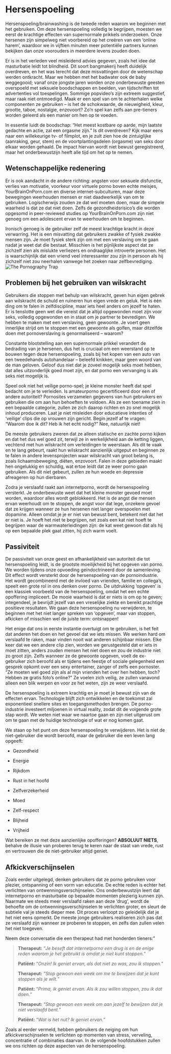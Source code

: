 # Hersenspoeling

Hersenspoeling/brainwashing is de tweede reden waarom we beginnen met het gebruiken. Om deze hersenspoeling volledig te begrijpen, moesten we eerst de krachtige effecten van supernormale prikkels onderzoeken. Onze hersenen zijn simpelweg niet voorbereid op het creëren van een 'online harem', waardoor we in vijftien minuten meer potentiële partners kunnen bekijken dan onze voorouders in meerdere levens zouden doen.

Er is in het verleden veel misleidend advies gegeven, zoals het idee dat masturbatie leidt tot blindheid. Dit soort bangmakerij heeft duidelijk overdreven, en het was terecht dat deze misvattingen door de wetenschap werden ontkracht. Maar we hebben met het badwater ook de baby weggegooid; vanaf onze jongste jaren worden onze onderbewuste geesten overspoeld met seksuele boodschappen en beelden, van tijdschriften tot advertenties vol toespelingen. Sommige popvideo’s zijn extreem suggestief, maar raak niet ontmoedigd. Maak er een spel van om te achterhalen welke componenten ze gebruiken – is het de schokwaarde, de nieuwigheid, kleur, grootte, taboe, nostalgie, enzovoort? Zo’n spel kan zelfs aan pre-tieners worden geleerd als een manier om hen op te voeden.

In essentie luidt de boodschap: "Het meest kostbare op aarde, mijn laatste gedachte en actie, zal een orgasme zijn." Is dit overdreven? Kijk maar eens naar een willekeurige tv- of filmplot, en je zult zien hoe de zintuiglijke (aanraking, geur, stem) en de voortplantingsdelen (orgasme) van seks door elkaar worden gehaald. De impact hiervan wordt niet bewust geregistreerd, maar het onderbewustzijn heeft alle tijd om het op te nemen.

## Wetenschappelijke redenering

Er is ook aandacht in de andere richting: angsten voor seksuele disfunctie, verlies van motivatie, voorkeur voor virtuele porno boven echte meisjes, YourBrainOnPorn.com en diverse internet-subculturen, maar deze bewegingen weerhouden mensen er niet daadwerkelijk van om te gebruiken. Logischerwijs zouden ze dat wel moeten doen, maar de simpele waarheid is dat ze dat niet doen. Zelfs de gezondheidsrisico's die worden opgesomd in peer-reviewed studies op YourBrainOnPorn.com zijn niet genoeg om een adolescent ervan te weerhouden om te beginnen.

Ironisch genoeg is de gebruiker zelf de meest krachtige kracht in deze verwarring. Het is een misvatting dat gebruikers zwakke of fysiek zwakke mensen zijn. Je moet fysiek sterk zijn om met een verslaving om te gaan nadat je weet dat die bestaat. Misschien is het pijnlijkste aspect dat ze zichzelf zien als mislukte verliezers en ondraaglijke introverte personen. Het is waarschijnlijk dat een vriend veel interessanter zou zijn in persoon als hij zichzelf niet zou neerhalen vanwege het zoeken naar zelfbevrediging.
![The Pornography Trap](images/trap.png)

## Problemen bij het gebruiken van wilskracht

Gebruikers die stoppen met behulp van wilskracht, geven hun eigen gebrek aan wilskracht de schuld en ruïneren hun eigen vrede en geluk. Het is één ding om te falen in zelfdiscipline, maar iets heel anders om jezelf te haten. Er is tenslotte geen wet die vereist dat je altijd opgewonden moet zijn voor seks, volledig opgewonden en in staat om je partner te bevredigen. We hebben te maken met een verslaving, geen gewoonte. Je voert geen innerlijke strijd om te stoppen met een gewoonte als golfen, maar ditzelfde doen met pornoverslaving is genormaliseerd – waarom?

Constante blootstelling aan een supernormale prikkel verandert de bedrading van je hersenen, dus het is cruciaal om een weerstand op te bouwen tegen deze hersenspoeling, zoals bij het kopen van een auto van een tweedehands autohandelaar – beleefd knikken, maar geen woord van de man geloven. Geloof dus niet dat je zoveel mogelijk seks moet hebben, dat alles uitzonderlijk goed moet zijn, en dat porno een vervanging is als seks niet mogelijk is.


Speel ook niet het veilige porno-spel; je kleine monster heeft dat spel bedacht om je te verleiden. Is amateurporno gecertificeerd door een of andere autoriteit? Pornosites verzamelen gegevens van hun gebruikers en gebruiken die om aan hun behoeften te voldoen. Als ze een toename zien in een bepaalde categorie, zullen ze zich daarop richten en zo snel mogelijk inhoud produceren. Laat je niet misleiden door educatieve intenties of 'veilige' clips die op vrouwen zijn gericht. Begin jezelf af te vragen: "Waarom doe ik dit? Heb ik het echt nodig?" Nee, natuurlijk niet!

De meeste gebruikers zweren dat ze alleen statische en zachte porno kijken en dat het dus wel goed zit, terwijl ze in werkelijkheid aan de ketting liggen, vechtend met hun wilskracht om verleidingen te weerstaan. Als dit te vaak en te lang gebeurt, raakt hun wilskracht aanzienlijk uitgeput en beginnen ze te falen in andere levensprojecten waar wilskracht van groot belang is, zoals lichaamsbeweging, diëten, enzovoort. Falen in deze gebieden maakt hen ongelukkig en schuldig, wat ertoe leidt dat ze weer porno gaan gebruiken. Als dit niet gebeurt, zullen ze hun woede en depressie afreageren op hun dierbaren.

Zodra je verslaafd raakt aan internetporno, wordt de hersenspoeling versterkt. Je onderbewuste weet dat het kleine monster gevoed moet worden, waardoor alles wordt geblokkeerd. Het is de angst die mensen ervan weerhoudt om te stoppen, de angst voor dat lege, onzekere gevoel dat ze krijgen wanneer ze hun hersenen niet langer overspoelen met dopamine. Alleen omdat je je er niet van bewust bent, betekent niet dat het er niet is. Je hoeft het niet te begrijpen, net zoals een kat niet hoeft te begrijpen waar de warmwaterleidingen zijn: de kat weet gewoon dat als hij op een bepaalde plek gaat zitten, hij zich warm voelt.

## Passiviteit

De passiviteit van onze geest en afhankelijkheid van autoriteit die tot hersenspoeling leidt, is de grootste moeilijkheid bij het opgeven van porno. We worden tijdens onze opvoeding geïndoctrineerd door de samenleving. Dit effect wordt versterkt door de hersenspoeling van de pornoindustrie. Het wordt gecombineerd met de invloed van vrienden, familie en collega’s, speelt een grote rol in ons denken over porno. 
De uitdrukking ‘opgeven’ is een klassiek voorbeeld van de hersenspoeling, omdat het een echte opoffering impliceert. De mooie waarheid is dat er niets is om op te geven; integendeel, je bevrijdt jezelf van een vreselijke ziekte en bereikt prachtige positieve resultaten. We gaan deze hersenspoeling nu verwijderen, te beginnen met het niet langer spreken van 'opgeven', maar van stoppen, afkicken of misschien wel de juiste term: ontsnappen!

Het enige dat ons in eerste instantie overtuigt om te gebruiken, is het feit dat anderen het doen en het gevoel dat we iets missen. We werken hard om verslaafd te raken, maar vinden nooit wat anderen schijnbaar missen. Elke keer dat we een andere clip zien, worden we gerustgesteld dat er iets in moet zitten, anders zouden mensen het niet doen en zou de industrie niet zo groot zijn. Zelfs wanneer ze de gewoonte opgeven, voelt de ex-gebruiker zich beroofd als er tijdens een feestje of sociale gelegenheid een gesprek opkomt over een sexy entertainer, zanger of zelfs een pornoster. "Ze moeten wel goed zijn als al mijn vrienden het over hen hebben, toch? Hebben ze gratis foto's online?" Ze voelen zich veilig, ze zullen vanavond alleen een blik werpen en voor ze het weten, zijn ze weer verslaafd.

De hersenspoeling is extreem krachtig en je moet je bewust zijn van de effecten ervan. Technologie blijft zich ontwikkelen en de toekomst zal exponentieel snellere sites en toegangsmethoden brengen. De porno-industrie investeert miljoenen in virtual reality, zodat dit de volgende grote stap wordt. We weten niet waar we naartoe gaan en zijn niet uitgerust om om te gaan met de huidige technologie of wat er nog komen gaat.

We staan op het punt om deze hersenspoeling te verwijderen. Het is niet de niet-gebruiker die wordt beroofd, maar de gebruiker die een leven lang opgeeft:

-   Gezondheid

-   Energie

-   Rijkdom

-   Rust in het hoofd

-   Zelfverzekerheid

-   Moed

-   Zelf-respect

-   Blijheid

-   Vrijheid

Wat bereiken ze met deze aanzienlijke opofferingen? **ABSOLUUT NIETS**, behalve de illusie van proberen terug te keren naar de staat van vrede, rust en vertrouwen die de niet-gebruiker altijd geniet.

## Afkickverschijnselen

Zoals eerder uitgelegd, denken gebruikers dat ze porno gebruiken voor plezier, ontspanning of een vorm van educatie. De echte reden is echter het verlichten van ontwenningsverschijnselen. Ons onderbewustzijn leert dat internetporno en masturbatie op bepaalde momenten plezierig kunnen zijn. Naarmate we steeds meer verslaafd raken aan deze ‘drug’, wordt de behoefte om de ontwenningsverschijnselen te verlichten groter, en sleurt de subtiele val je steeds dieper mee. Dit proces verloopt zo geleidelijk dat je het niet eens opmerkt. De meeste jonge gebruikers realiseren zich pas dat ze verslaafd zijn wanneer ze proberen te stoppen, en zelfs dan zullen velen het niet toegeven.

Neem deze conversatie die een therapeut had met honderden tieners:"

>**Therapeut:** “*Je beseft dat internetporno een drug is en de enige reden waarom je het gebruikt is omdat je niet kunt stoppen.*”
>
>**Patiënt:** “*Onzin! Ik geniet ervan, als dat niet zo was, zou ik stoppen.*”
>
>**Therapeut:** “*Stop gewoon een week om me te bewijzen dat je kunt stoppen als je wilt.*”
>
>**Patiënt:** “*Prima, ik geniet ervan. Als ik zou willen stoppen, zou ik dat doen.*” 
>
>**Therapeut:** “*Stop gewoon een week om aan jezelf te bewijzen dat je niet verslaafd bent.*”
>
>**Patiënt:** “*Wat is het nut? Ik geniet ervan.”*

Zoals al eerder vermeld, hebben gebruikers de neiging om hun afkickverschijnselen te verlichten op momenten van stress, verveling, concentratie of combinaties daarvan. In de volgende hoofdstukken zullen we ons richten op deze aspecten van de hersenspoeling.
